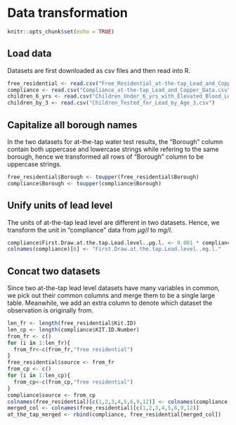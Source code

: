 # Data transformation

```r
knitr::opts_chunk$set(echo = TRUE)
```

## Load data

Datasets are first downloaded as csv files and then read into R. 

```r
free_residential <- read.csv("Free_Residential_at-the-tap_Lead_and_Copper_Data.csv")
compliance <- read.csv("Compliance_at-the-tap_Lead_and_Copper_Data.csv")
children_6_yrs <- read.csv("Children_Under_6_yrs_with_Elevated_Blood_Lead_Levels__BLL_.csv")
children_by_3 <- read.csv("Children_Tested_for_Lead_by_Age_3.csv")
```

## Capitalize all borough names

In the two datasets for at-the-tap water test results, the "Borough" column contain both uppercase and lowercase strings while refering to the same borough, hence we transformed all rows of "Borough" column to be uppercase strings.

```r
free_residential$Borough <- toupper(free_residential$Borough)
compliance$Borough <- toupper(compliance$Borough)
```

## Unify units of lead level

The units of at-the-tap lead level are different in two datasets. Hence, we transform the unit in "compliance" data from $\mu g/l$ to $mg/l$.

```r
compliance$First.Draw.at.the.tap.Lead.level..µg.l. <- 0.001 * compliance$First.Draw.at.the.tap.Lead.level..µg.l.
colnames(compliance)[6] <- "First.Draw.at.the.tap.Lead.level..mg.l."
```

## Concat two datasets

Since two at-the-tap lead level datasets have many variables in common, we pick out their common columns and merge them to be a single large table. Meanwhile, we add an extra column to denote which dataset the observation is originally from.

```r
len_fr <- length(free_residential$Kit.ID)
len_cp <- length(compliance$KIT.ID.Number)
from_fr <- c()
for (i in 1:len_fr){
  from_fr<-c(from_fr,"free residential")
}
free_residential$source <- from_fr
from_cp <- c()
for (i in 1:len_cp){
  from_cp<-c(from_cp,"free residential")
}
compliance$source <- from_cp
colnames(free_residential)[c(1,2,3,4,5,6,9,12)] <- colnames(compliance)
merged_col <- colnames(free_residential)[c(1,2,3,4,5,6,9,12)]
at_the_tap_merged <- rbind(compliance, free_residential[merged_col])
```
